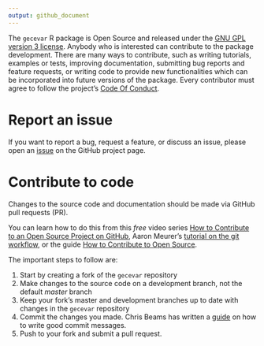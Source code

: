 ```yaml
---
output: github_document
---
```


<!-- CONTRIBUTING.md is generated from CONTRIBUTING.Rmd. Please edit that file -->

The `gecevar` R package is Open Source and released under
the [GNU GPL version 3 license ](https://www.gnu.org/licenses/gpl-3.0.en.html). Anybody who is interested can contribute to the package development. 
There are many ways to contribute, such as writing tutorials, examples or tests, improving documentation, submitting bug reports and feature requests, or writing code to provide new functionalities which can be incorporated into future versions of the package. Every contributor must agree to follow the project's [Code Of Conduct](https://ecology.ghislainv.fr/gecevar/articles/Code_of_conduct.html).

# Report an issue

If you want to report a bug, request a feature, or discuss an issue,
please open an [issue](https://github.com/ghislainv/gecevar/issues) on the GitHub
project page.

# Contribute to code

Changes to the source code and documentation should be made via GitHub
pull requests (PR).

You can learn how to do this from this *free* video series [How to Contribute to an Open Source Project on GitHub](https://egghead.io/courses/how-to-contribute-to-an-open-source-project-on-github),
Aaron Meurer's [tutorial on the git workflow](https://www.asmeurer.com/git-workflow/), or the guide [How to Contribute to Open Source](https://opensource.guide/how-to-contribute/).

The important steps to follow are:

1. Start by creating a fork of the `gecevar` repository
2. Make changes to the source code on a development branch, not the default *master* branch
3. Keep your fork's master and development branches up to date with changes in the ``gecevar`` repository
4. Commit the changes you made. Chris Beams has written a [guide](https://chris.beams.io/posts/git-commit/) on how to write good commit messages.
5. Push to your fork and submit a pull request.
